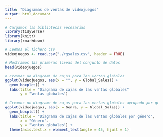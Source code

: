 ```yaml
---
title: "Diagramas de ventas de videojuegos"
output: html_document
---
```


```r
# Cargamos las bibliotecas necesarias
library(tidyverse)
library(knitr)
library(rmarkdown)
```

```r
# Leemos el fichero csv
videojuegos <- read.csv("./vgsales.csv", header = TRUE)

# Mostramos las primeras líneas del conjunto de datos
head(videojuegos)
```

```r
# Creamos un diagrama de cajas para las ventas globales
ggplot(videojuegos, aes(x = "", y = Global_Sales)) +
  geom_boxplot() +
  labs(title = "Diagrama de cajas de las ventas globales",
       y = "Ventas globales")
```

```r
# Creamos un diagrama de cajas para las ventas globales agrupado por género
ggplot(videojuegos, aes(x = Genre, y = Global_Sales)) +
  geom_boxplot() +
  labs(title = "Diagrama de cajas de las ventas globales por género",
       x = "Género",
       y = "Ventas globales") +
  theme(axis.text.x = element_text(angle = 45, hjust = 1))
```



